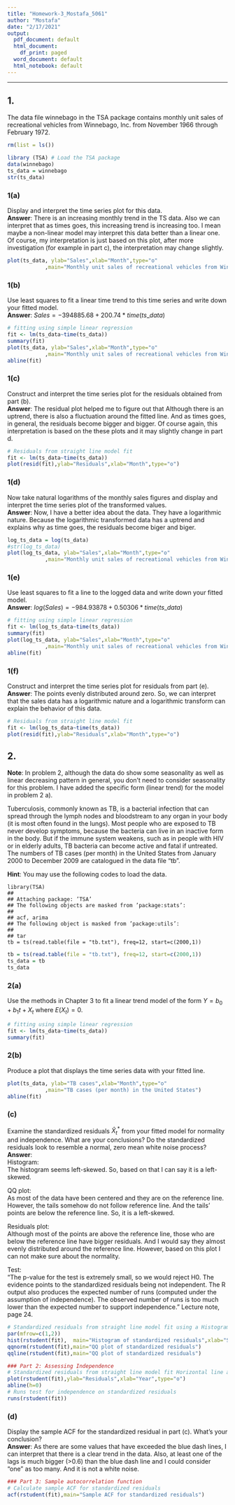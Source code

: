 ---
title: "Homework-3_Mostafa_5061"
author: "Mostafa"
date: "2/17/2021"
output:
  pdf_document: default
  html_document:
    df_print: paged
  word_document: default
  html_notebook: default
---

---  

## 1.      
The data file winnebago in the TSA package contains monthly unit sales of recreational vehicles from Winnebago, Inc. from November 1966 through February 1972.     
```{r}
rm(list = ls())

library (TSA) # Load the TSA package
data(winnebago)
ts_data = winnebago
str(ts_data)
```


### 1(a) 
Display and interpret the time series plot for this data.      
**Answer**: There is an increasing monthly trend in the TS data. Also we can interpret that as times goes, this increasing trend is increasing too. I mean maybe a non-linear model may interpret this data better than a linear one. Of course, my interpretation is just based on this plot, after more investigation (for example in part c),  the interpretation may change slightly.   
```{r}
plot(ts_data, ylab="Sales",xlab="Month",type="o"
            ,main="Monthly unit sales of recreational vehicles from Winnebago, Inc.")

```

### 1(b)     
Use least squares to fit a linear time trend to this time series and write down your fitted model.   
**Answer**:  $Sales = -394885.68 + 200.74 * time(ts\_data)$
```{r}
# fitting using simple linear regression
fit <- lm(ts_data~time(ts_data))
summary(fit)
plot(ts_data, ylab="Sales",xlab="Month",type="o"
            ,main="Monthly unit sales of recreational vehicles from Winnebago, Inc.")
abline(fit)
```

### 1(c)      
Construct and interpret the time series plot for the residuals obtained from part (b).    
**Answer**: The residual plot helped me to figure out that Although there is an uptrend, there is also a fluctuation around the fitted line. And as times goes, in general, the residuals become bigger and bigger. Of course again, this interpretation is based on the these plots and it may slightly change in part d.   
```{r}
# Residuals from straight line model fit
fit <- lm(ts_data~time(ts_data))
plot(resid(fit),ylab="Residuals",xlab="Month",type="o")
```


### 1(d)     
Now take natural logarithms of the monthly sales figures and display and interpret the time series plot of the transformed values.     
**Answer**: Now, I have a better idea about the data. They have a logarithmic nature. Because the logarithmic transformed data has a uptrend and explains why as time goes, the residuals become biger and biger.   
```{r}
log_ts_data = log(ts_data)
#str(log_ts_data)
plot(log_ts_data, ylab="Sales",xlab="Month",type="o"
            ,main="Monthly unit sales of recreational vehicles from Winnebago, Inc.")
```

### 1(e)       
Use least squares to fit a line to the logged data and write down your fitted model.     
**Answer**:  $log(Sales) = -984.93878 + 0.50306 * time(ts\_data)$
```{r}
# fitting using simple linear regression
fit <- lm(log_ts_data~time(ts_data))
summary(fit)
plot(log_ts_data, ylab="Sales",xlab="Month",type="o"
            ,main="Monthly unit sales of recreational vehicles from Winnebago, Inc.")
abline(fit)
```


### 1(f)      
Construct and interpret the time series plot for residuals from part (e).  
**Answer**: The points evenly distributed around zero. So, we can interpret that the sales data has a logarithmic nature and a logarithmic transform can explain the behavior of this data.
```{r}
# Residuals from straight line model fit
fit <- lm(log_ts_data~time(ts_data))
plot(resid(fit),ylab="Residuals",xlab="Month",type="o")
```





## 2. 
**Note**: In problem 2, although the data do show some seasonality as well as linear decreasing pattern in general, you don't need to consider seasonality for this problem. I have added the specific form (linear trend) for the model in problem 2 a).

Tuberculosis, commonly known as TB, is a bacterial infection that can spread through the lymph nodes and bloodstream to any organ in your body (it is most often found in the lungs). Most people who are exposed to TB never develop symptoms, because the bacteria can live in an inactive form in the body. But if the immune system weakens, such as in people with HIV or in elderly adults, TB bacteria can become active and fatal if untreated. The numbers of TB cases (per month) in the United States from January 2000 to December 2009 are catalogued in the data file “tb”.

**Hint**: 
You may use the following codes to load the data.

`library(TSA)`    
`##`      
`## Attaching package: ’TSA’`    
`## The following objects are masked from ’package:stats’:`     
`##`     
`## acf, arima`      
`## The following object is masked from ’package:utils’:`      
`##`      
`## tar`      
`tb = ts(read.table(file = "tb.txt"), freq=12, start=c(2000,1))`  
```{r}
tb = ts(read.table(file = "tb.txt"), freq=12, start=c(2000,1))
ts_data = tb
ts_data
```


### 2(a)    
Use the methods in Chapter 3 to fit a linear trend model of the form $Y = b_{0}+b_{1}t+X_{t}$ where $E(X_{t}) = 0$.
```{r}
# fitting using simple linear regression
fit <- lm(ts_data~time(ts_data))
summary(fit)
```


### 2(b)      
Produce a plot that displays the time series data with your fitted line. 
```{r}
plot(ts_data, ylab="TB cases",xlab="Month",type="o"
            ,main="TB cases (per month) in the United States")
abline(fit)
```


### (c)      
Examine the standardized residuals $\hat X_{t}^*$ from your fitted model for normality and independence. What are your conclusions? Do the standardized residuals look to resemble a normal, zero mean white noise process?     
**Answer**:    
Histogram:    
The histogram seems left-skewed. So, based on that I can say it is a left-skewed.   

QQ plot:     
As most of the data have been centered and they are on the reference line. However, the tails somehow do not follow reference line. And the tails' points are below the reference line. So, it is a left-skewed.    

Residuals plot:       
Although most of the points are above the reference line, those who are below the reference line have bigger residuals. And I would say they almost evenly distributed around the reference line. However, based on this plot I can not make sure about the normality.    

Test:     
"The p-value for the test is extremely small, so we would reject H0. The evidence points to the standardized residuals being not independent. The R output also produces the expected number of runs (computed under the assumption of independence). The observed number of runs is too much lower than the expected number to support independence." Lecture note, page 24.

```{r}
# Standardized residuals from straight line model fit using a Histogram and a Q-Q plot
par(mfrow=c(1,2))
hist(rstudent(fit),  main="Histogram of standardized residuals",xlab="Standardized residuals")
qqnorm(rstudent(fit),main="QQ plot of standardized residuals")
qqline(rstudent(fit),main="QQ plot of standardized residuals")
```

```{r}
### Part 2: Assessing Independence
# Standardized residuals from straight line model fit Horizontal line added at 0
plot(rstudent(fit),ylab="Residuals",xlab="Year",type="o")
abline(h=0)
# Runs test for independence on standardized residuals
runs(rstudent(fit))
```


### (d)     
Display the sample ACF for the standardized residual in part (c). What’s your conclusion?     
**Answer**: As there are some values that have exceeded the blue dash lines, I can interpret that there is a clear trend in the data. Also, at least one of the lags is much bigger (>0.6) than the blue dash line and I could consider "one" as too many. And it is not a white noise.   
```{r}
### Part 3: Sample autocorrelation function
# Calculate sample ACF for standardized residuals
acf(rstudent(fit),main="Sample ACF for standardized residuals")
```

